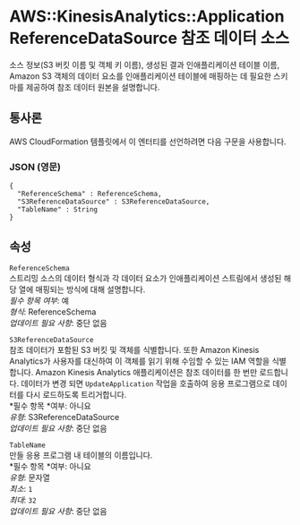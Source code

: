# AWS::KinesisAnalytics::ApplicationReferenceDataSource 참조 데이터 소스

소스 정보(S3 버킷 이름 및 객체 키 이름), 생성된 결과 인애플리케이션 테이블 이름, Amazon S3 객체의 데이터 요소를 인애플리케이션 테이블에 매핑하는 데 필요한 스키마를 제공하여 참조 데이터 원본을 설명합니다.

## 통사론

AWS CloudFormation 템플릿에서 이 엔터티를 선언하려면 다음 구문을 사용합니다.

### JSON (영문)

```
{
  "ReferenceSchema" : ReferenceSchema,
  "S3ReferenceDataSource" : S3ReferenceDataSource,
  "TableName" : String
}
```

## 속성

`ReferenceSchema`  
스트리밍 소스의 데이터 형식과 각 데이터 요소가 인애플리케이션 스트림에서 생성된 해당 열에 매핑되는 방식에 대해 설명합니다.  
_필수 항목 여부_: 예  
_형식_: ReferenceSchema  
_업데이트 필요 사항_: 중단 없음

`S3ReferenceDataSource`  
참조 데이터가 포함된 S3 버킷 및 객체를 식별합니다. 또한 Amazon Kinesis Analytics가 사용자를 대신하여 이 객체를 읽기 위해 수임할 수 있는 IAM 역할을 식별합니다. Amazon Kinesis Analytics 애플리케이션은 참조 데이터를 한 번만 로드합니다. 데이터가 변경 되면 `UpdateApplication` 작업을 호출하여 응용 프로그램으로 데이터를 다시 로드하도록 트리거합니다.  
*필수 항목 *여부: 아니요  
_유형_: S3ReferenceDataSource  
_업데이트 필요 사항_: 중단 없음

`TableName`  
만들 응용 프로그램 내 테이블의 이름입니다.  
*필수 항목 *여부: 아니요  
_유형_: 문자열  
_최소_: `1`  
_최대_: `32`  
_업데이트 필요 사항_: 중단 없음
